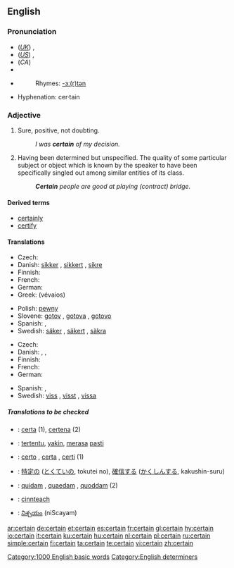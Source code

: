 ==English==

{{rank|often|themselves|half|269|certain|sent|keep|myself}}

===Pronunciation===
*(''[[Received Pronunciation|UK]]'') {{IPA|/sɜːtn/}}, {{SAMPA|/s3:tn/}}
*(''[[General American|US]]'') {{IPA|/sɝtn/}}, {{SAMPA|/s3`tn/}}
*(''CA'') {{IPA|/ˈsɝtən/ or /ˈsɝt̚n̩/}}
*{{Audio|En-ca-certain.ogg|Audio (CA)}}
*{{audio|en-us-certain.ogg|Audio (US)}}
*:Rhymes: [[Rhymes:English:-ɜː(r)tən|-ɜː(r)tən]]
*Hyphenation: cer&middot;tain

===Adjective===
{{wikipedia}}
{{en-adj}}

# Sure, positive, not doubting.
#: ''I was '''certain''' of my decision.''
# Having been determined but unspecified.  The quality of some particular subject or object which is known by the speaker to have been specifically singled out among similar entities of its class.
#: '''''Certain''' people are good at playing (contract) bridge.''

====Derived terms====
*[[certainly]] {{pos_adv}}
*[[certify]] {{pos_vt}}

====Translations====
{{trans-top|sure, positive, not doubting}}
* Czech: {{t-|cs|jistý|m}}
* Danish: [[sikker]] {{c}}, [[sikkert]] {{n}}, [[sikre]] {{p}}
* Finnish: {{t+|fi|varma}}
* French: {{t+|fr|certain}}
* German: {{t+|de|sicher}}
* Greek: {{t+|el|βέβαιος|m|sc=Grek}} (vévaios)
{{trans-mid}}
* Polish: [[pewny]] {{m}}
* Slovene: [[gotov]] {{m}}, [[gotova]] {{f}}, [[gotovo]] {{n}}
* Spanish: {{t-|es|cierto|m}}, {{t-|es|cierta|f}}
* Swedish: [[säker]] {{c}}, [[säkert]] {{n}}, [[säkra]] {{p}}
{{trans-bottom}}

{{trans-top|having been determined but unspecified}}
* Czech: {{t-|cs|jistý|m}}
* Danish: {{t-|da|vis|c}}, {{t-|da|vist|n}}, {{t-|da|visse|p}}
* Finnish: {{t+|fi|tietty}}
* French: {{t+|fr|certain}}
* German: {{t+|de|bestimmt}}
{{trans-mid}}
* Spanish: {{t-|es|cierto|m}}, {{t-|es|cierta|f}}
* Swedish: [[viss]] {{c}}, [[visst]] {{n}}, [[vissa]] {{p}}
{{trans-bottom}}

=====Translations to be checked=====
{{checktrans}}

*{{ttbc|Ido}}: [[certa]] (1), [[certena]] (2)
*{{ttbc|Indonesian}}: [[tentu|tertentu]], [[yakin]], [[rasa|merasa]] [[pasti]]
*{{ttbc|Italian}}: [[certo]] {{m}}, [[certa]] {{f}}, [[certi]] {{p}} (1)

*{{ttbc|Japanese}}: [[特定]]の ([[とくてい]]の, tokutei no), [[確信]]する ([[かくしん]]する, kakushin-suru)
*{{ttbc|Latin}}: [[quidam#Adjective|quidam]] {{m}}, [[quidam#Adjective|quaedam]] {{f}}, [[quidam#Adjective|quoddam]] {{n}} (2)
*{{ttbc|Scottish Gaelic}}: [[cinnteach]]
*{{ttbc|Telugu}}: [[నిశ్చయం]] (niScayam)


[[Category:1000 English basic words]]
[[Category:English determiners]]

[[ar:certain]]
[[de:certain]]
[[et:certain]]
[[es:certain]]
[[fr:certain]]
[[gl:certain]]
[[hy:certain]]
[[io:certain]]
[[it:certain]]
[[ku:certain]]
[[hu:certain]]
[[nl:certain]]
[[pl:certain]]
[[ru:certain]]
[[simple:certain]]
[[fi:certain]]
[[ta:certain]]
[[te:certain]]
[[vi:certain]]
[[zh:certain]]